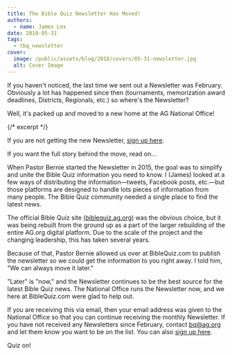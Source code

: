 ```yaml
---
title: The Bible Quiz Newsletter Has Moved!
authors:
  - name: Jamex Lex
date: 2018-05-31
tags:
  - tbq_newsletter
cover:
  image: /public/assets/blog/2018/covers/05-31-newsletter.jpg
  alt: Cover Image
---
```


If you haven't noticed, the last time we sent out a Newsletter was February. Obviously a lot has happened since then (tournaments, memorization award deadlines, Districts, Regionals, etc.) so where's the Newsletter?

Well, it's packed up and moved to a new home at the AG National Office!

{/* excerpt */}

If you are not getting the new Newsletter, [sign up here](http://bit.ly/2sriTzY).

If you want the full story behind the move, read on…

When Pastor Bernie started the Newsletter in 2015, the goal was to simplify and unite the Bible Quiz information you need to know. I (James) looked at a few ways of distributing the information—tweets, Facebook posts, etc.—but those platforms are designed to handle lots pieces of information from many people. The Bible Quiz community needed a single place to find the latest news.

The official Bible Quiz site ([biblequiz.ag.org](http://biblequiz.ag.org)) was the obvious choice, but it was being rebuilt from the ground up as a part of the larger rebuilding of the entire AG.org digital platform. Due to the scale of the project and the changing leadership, this has taken several years.

Because of that, Pastor Bernie allowed us over at BibleQuiz.com to publish the newsletter so we could get the information to you right away. I told him, "We can always move it later."

"Later" is "now," and the Newsletter continues to be the best source for the latest Bible Quiz news. The National Office runs the Newsletter now, and we here at BibleQuiz.com were glad to help out.

If you are receiving this via email, then your email address was given to the National Office so that you can continue receiving the monthly Newsletter. If you have not received any Newsletters since February, contact [bq@ag.org](mailto:bq@ag.org) and let them know you want to be on the list. You can also [sign up here](http://bit.ly/2sriTzY).

Quiz on!
